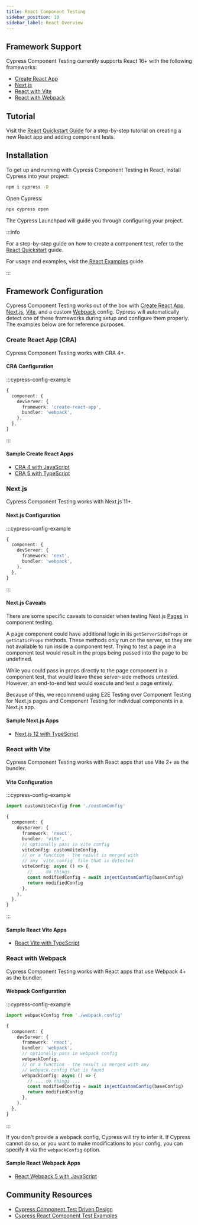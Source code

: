 ```yaml
---
title: React Component Testing
sidebar_position: 10
sidebar_label: React Overview
---
```


## Framework Support

Cypress Component Testing currently supports React 16+ with the following
frameworks:

- [Create React App](#Create-React-App-CRA)
- [Next.js](#Nextjs)
- [React with Vite](#React-with-Vite)
- [React with Webpack](#React-with-Webpack)

## Tutorial

Visit the [React Quickstart Guide](/guides/component-testing/react/quickstart)
for a step-by-step tutorial on creating a new React app and adding component
tests.

## Installation

To get up and running with Cypress Component Testing in React, install Cypress
into your project:

```bash
npm i cypress -D
```

Open Cypress:

```bash
npx cypress open
```

<DocsImage
  src="/img/guides/component-testing/select-test-type.jpg"
  caption="Choose Component Testing"
/>

The Cypress Launchpad will guide you through configuring your project.

:::info

For a step-by-step guide on how to create a component test, refer to the
[React Quickstart](/guides/component-testing/react/quickstart) guide.

For usage and examples, visit the
[React Examples](/guides/component-testing/react/examples) guide.

:::

## Framework Configuration

Cypress Component Testing works out of the box with
[Create React App](https://create-react-app.dev/),
[Next.js](https://nextjs.org/), [Vite](https://vitejs.dev/), and a custom
[Webpack](https://webpack.js.org/) config. Cypress will automatically detect one
of these frameworks during setup and configure them properly. The examples below
are for reference purposes.

### Create React App (CRA)

Cypress Component Testing works with CRA 4+.

#### CRA Configuration

:::cypress-config-example

```ts
{
  component: {
    devServer: {
      framework: 'create-react-app',
      bundler: 'webpack',
    },
  },
}
```

:::

#### Sample Create React Apps

- [CRA 4 with JavaScript](https://github.com/cypress-io/cypress-component-testing-apps/tree/main/react-cra4-js)
- [CRA 5 with TypeScript](https://github.com/cypress-io/cypress-component-testing-apps/tree/main/react-cra5-ts)

### Next.js

Cypress Component Testing works with Next.js 11+.

#### Next.js Configuration

:::cypress-config-example

```ts
{
  component: {
    devServer: {
      framework: 'next',
      bundler: 'webpack',
    },
  },
}
```

:::

#### Next.js Caveats

There are some specific caveats to consider when testing Next.js
[Pages](https://nextjs.org/docs/basic-features/pages) in component testing.

A page component could have additional logic in its `getServerSideProps` or
`getStaticProps` methods. These methods only run on the server, so they are not
available to run inside a component test. Trying to test a page in a component
test would result in the props being passed into the page to be undefined.

While you could pass in props directly to the page component in a component
test, that would leave these server-side methods untested. However, an
end-to-end test would execute and test a page entirely.

Because of this, we recommend using E2E Testing over Component Testing for
Next.js pages and Component Testing for individual components in a Next.js app.

#### Sample Next.js Apps

- [Next.js 12 with TypeScript](https://github.com/cypress-io/cypress-component-testing-apps/tree/main/react-next12-ts)

### React with Vite

Cypress Component Testing works with React apps that use Vite 2+ as the bundler.

#### Vite Configuration

:::cypress-config-example

```ts
import customViteConfig from './customConfig'
```

```ts
{
  component: {
    devServer: {
      framework: 'react',
      bundler: 'vite',
      // optionally pass in vite config
      viteConfig: customViteConfig,
      // or a function - the result is merged with
      // any `vite.config` file that is detected
      viteConfig: async () => {
        // ... do things ...
        const modifiedConfig = await injectCustomConfig(baseConfig)
        return modifiedConfig
      },
    },
  },
}
```

:::

#### Sample React Vite Apps

- [React Vite with TypeScript](https://github.com/cypress-io/cypress-component-testing-apps/tree/main/react-vite-ts)

### React with Webpack

Cypress Component Testing works with React apps that use Webpack 4+ as the
bundler.

#### Webpack Configuration

:::cypress-config-example

```ts
import webpackConfig from './webpack.config'
```

```ts
{
  component: {
    devServer: {
      framework: 'react',
      bundler: 'webpack',
      // optionally pass in webpack config
      webpackConfig,
      // or a function - the result is merged with any
      // webpack.config that is found
      webpackConfig: async () => {
        // ... do things ...
        const modifiedConfig = await injectCustomConfig(baseConfig)
        return modifiedConfig
      },
    },
  },
}
```

:::

If you don't provide a webpack config, Cypress will try to infer it. If Cypress
cannot do so, or you want to make modifications to your config, you can specify
it via the `webpackConfig` option.

#### Sample React Webpack Apps

- [React Webpack 5 with JavaScript](https://github.com/cypress-io/cypress-component-testing-apps/tree/main/react-webpack5-js)

## Community Resources

- [Cypress Component Test Driven Design](https://muratkerem.gitbook.io/cctdd/)
- [Cypress React Component Test Examples](https://github.com/muratkeremozcan/cypress-react-component-test-examples)
